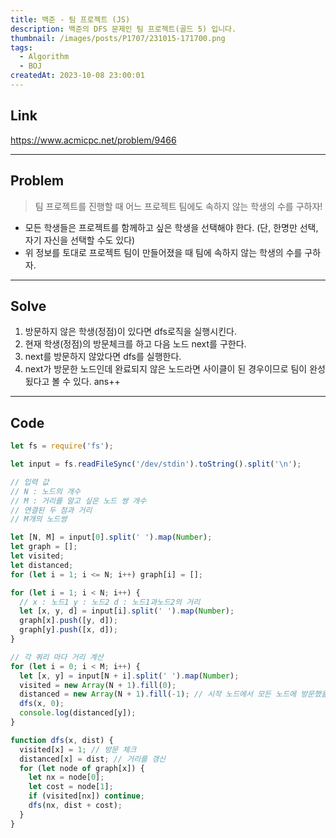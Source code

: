 ```yaml
---
title: 백준 - 팀 프로젝트 (JS)
description: 백준의 DFS 문제인 팀 프로젝트(골드 5) 입니다.
thumbnail: /images/posts/P1707/231015-171700.png
tags:
  - Algorithm
  - BOJ
createdAt: 2023-10-08 23:00:01
---
```


## Link

https://www.acmicpc.net/problem/9466

<hr />

## Problem

> 팀 프로젝트를 진행할 때 어느 프로젝트 팀에도 속하지 않는 학생의 수를 구하자!

- 모든 학생들은 프로젝트를 함께하고 싶은 학생을 선택해야 한다. (단, 한명만 선택, 자기 자신을 선택할 수도 있다)
- 위 정보를 토대로 프로젝트 팀이 만들어졌을 때 팀에 속하지 않는 학생의 수를 구하자.

<hr />

## Solve

1. 방문하지 않은 학생(정점)이 있다면 dfs로직을 실행시킨다.
2. 현재 학생(정점)의 방문체크를 하고 다음 노드 next를 구한다.
3. next를 방문하지 않았다면 dfs를 실행한다.
4. next가 방문한 노드인데 완료되지 않은 노드라면 사이클이 된 경우이므로 팀이 완성됬다고 볼 수 있다. ans++

<hr />

## Code

```javascript
let fs = require('fs');

let input = fs.readFileSync('/dev/stdin').toString().split('\n');

// 입력 값
// N : 노드의 개수
// M : 거리를 알고 싶은 노드 쌍 개수
// 연결된 두 점과 거리
// M개의 노드쌍

let [N, M] = input[0].split(' ').map(Number);
let graph = [];
let visited;
let distanced;
for (let i = 1; i <= N; i++) graph[i] = [];

for (let i = 1; i < N; i++) {
  // x : 노드1 y : 노드2 d : 노드1과노드2의 거리
  let [x, y, d] = input[i].split(' ').map(Number);
  graph[x].push([y, d]);
  graph[y].push([x, d]);
}

// 각 쿼리 마다 거리 계산
for (let i = 0; i < M; i++) {
  let [x, y] = input[N + i].split(' ').map(Number);
  visited = new Array(N + 1).fill(0);
  distanced = new Array(N + 1).fill(-1); // 시작 노드에서 모든 노드에 방문했을 때의 거리
  dfs(x, 0);
  console.log(distanced[y]);
}

function dfs(x, dist) {
  visited[x] = 1; // 방문 체크
  distanced[x] = dist; // 거리를 갱신
  for (let node of graph[x]) {
    let nx = node[0];
    let cost = node[1];
    if (visited[nx]) continue;
    dfs(nx, dist + cost);
  }
}
```
